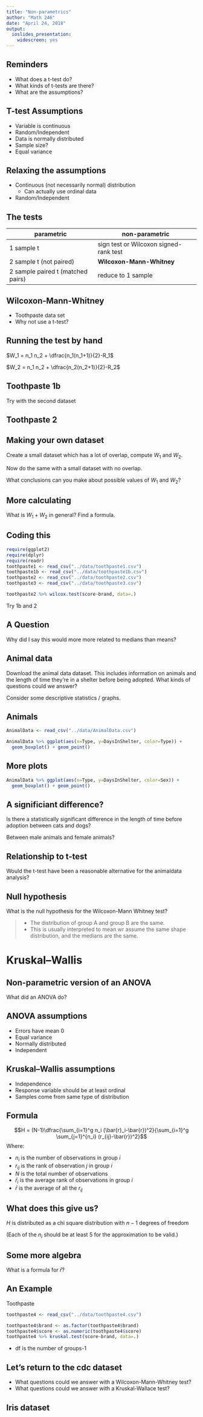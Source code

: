 ```yaml
---
title: "Non-parametrics"
author: "Math 246"
date: "April 24, 2018"
output: 
  ioslides_presentation: 
    widescreen: yes
---
```


## Reminders

* What does a t-test do?
* What kinds of t-tests are there?
* What are the assumptions?

## T-test Assumptions

* Variable is continuous
* Random/Independent
* Data is normally distributed
* Sample size?
* Equal variance

## Relaxing the assumptions

* Continuous (not necessarily normal) distribution
  * Can actually use ordinal data
* Random/Independent

## The tests

| parametric                        | non-parametric                         |
|-----------------------------------|----------------------------------------|
| 1 sample t                        | sign test or Wilcoxon signed-rank test |
| 2 sample t (not paired)           | **Wilcoxon-Mann-Whitney**              |
| 2 sample paired t (matched pairs) | reduce to 1 sample                     |

## Wilcoxon-Mann-Whitney

* Toothpaste data set
* Why not use a t-test?

## Running the test by hand

$W_1 = n_1 n_2 + \dfrac{n_1(n_1+1)}{2}-R_1$

$W_2 = n_1 n_2 + \dfrac{n_2(n_2+1)}{2}-R_2$

## Toothpaste 1b

Try with the second dataset

## Toothpaste 2

## Making your own dataset

Create a small dataset which has a lot of overlap, compute $W_1$ and $W_2$.

Now do the same with a small dataset with no overlap.

What conclusions can you make about possible values of $W_1$ and $W_2$?

## More calculating

What is $W_1+W_2$ in general? Find a formula.

## Coding this

```r
require(ggplot2)
require(dplyr)
require(readr)
toothpaste1 <- read_csv("../data/toothpaste1.csv")
toothpaste1b <- read_csv("../data/toothpaste1b.csv")
toothpaste2 <- read_csv("../data/toothpaste2.csv")
toothpaste3 <- read_csv("../data/toothpaste3.csv")
```
```r
toothpaste2 %>% wilcox.test(score~brand, data=.)
```

Try 1b and 2

## A Question

Why did I say this would more more related to medians than means?

## Animal data

Download the animal data dataset. This includes information on animals and the length of time they're in a shelter before being adopted. What kinds of questions could we answer?

Consider some descriptive statistics / graphs.

## Animals

```r
AnimalData <- read_csv("../data/AnimalData.csv")
```

```r
AnimalData %>% ggplot(aes(x=Type, y=DaysInShelter, color=Type)) + 
  geom_boxplot() + geom_point()
```

## More plots

```r
AnimalData %>% ggplot(aes(x=Type, y=DaysInShelter, color=Sex)) + 
  geom_boxplot() + geom_point()
```

## A significiant difference?

Is there a statistically significant difference in the length of time before adoption between cats and dogs?

Between male animals and female animals?

<!--
## Cars

* The cars dataset has data cars from 1974.
* am is coded:
  * 0 = automatic
  * 1 = manual
* Is there a difference in mpg between automatic and manual transmission cars in 1974?
-->

## Relationship to t-test

Would the t-test have been a reasonable alternative for the animaldata analysis?

## Null hypothesis

What is the null hypothesis for the Wilcoxon-Mann Whitney test?

> * The distribution of group A and group B are the same.
> * This is usually interpreted to mean wr assume the same shape distribution, and the medians are the same.

# Kruskal–Wallis

## Non-parametric version of an ANOVA

What did an ANOVA do?

## ANOVA assumptions

* Errors have mean 0
* Equal variance
* Normally distributed
* Independent

## Kruskal–Wallis assumptions

* Independence
* Response variable should be at least ordinal
* Samples come from same type of distribution

## Formula

$$H = (N-1)\dfrac{\sum_{i=1}^g n_i (\bar{r}_i-\bar{r})^2}{\sum_{i=1}^g \sum_{j=1}^{n_i} (r_{ij}-\bar{r})^2}$$
Where:

* $n_i$ is the number of observations in group $i$
* $r_{ij}$ is the rank of observation $j$ in group $i$
* $N$ is the total number of observations
* $\bar{r}_i$ is the average rank of observations in group $i$
* $\bar{r}$ is the average of all the $r_{ij}$

## What does this give us?

$H$ is distributed as a chi square distribution with $n-1$ degrees of freedom

(Each of the $n_i$ should be at least 5 for the approximation to be valid.)

## Some more algebra

What is a formula for $\bar{r}$?

## An Example

Toothpaste 

```r
toothpaste4 <- read_csv("../data/toothpaste4.csv")
```

```r
toothpaste4$brand <- as.factor(toothpaste4$brand)
toothpaste4$score <- as.numeric(toothpaste4$score)
toothpaste4 %>% kruskal.test(score~brand, data=.)
```
 * df is the number of groups-1


## Let's return to the cdc dataset

* What questions could we answer with a Wilcoxon-Mann-Whitney test?
* What questions could we answer with a Kruskal-Wallace test?

## Iris dataset
